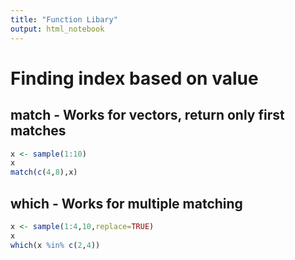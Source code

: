 ```yaml
---
title: "Function Libary"
output: html_notebook
---
```


# Finding index based on value

## match - Works for vectors, return only first matches

```r
x <- sample(1:10)
x
match(c(4,8),x)
```

## which - Works for multiple matching

```r
x <- sample(1:4,10,replace=TRUE)
x
which(x %in% c(2,4))
```

